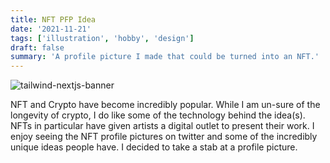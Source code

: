 ```yaml
---
title: NFT PFP Idea
date: '2021-11-21'
tags: ['illustration', 'hobby', 'design']
draft: false
summary: 'A profile picture I made that could be turned into an NFT.'
---
```


![tailwind-nextjs-banner](/static/images/nft-idea.png)

NFT and Crypto have become incredibly popular. While I am un-sure of the longevity of crypto, I do like some of the
technology behind the idea(s). NFTs in particular have given artists a digital outlet to present their work. I enjoy
seeing the NFT profile pictures on twitter and some of the incredibly unique ideas people have. I decided to take a
stab at a profile picture.

